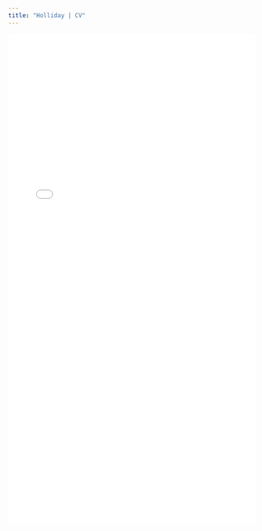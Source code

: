 ```yaml
---
title: "Holliday | CV"
---
```


<style>
  .title{
    display: none;
  }
</style>

<link rel="stylesheet" href="styles.css" type="text/css">

<object data="pdfs/Holliday_CV_web_v08222022.pdf" type="application/pdf" width="100%" height="1000">
<embed src="pdfs/Holliday_CV_web_v08222022.pdf" type="application/pdf" width="100%" height="1000"/>
</object>